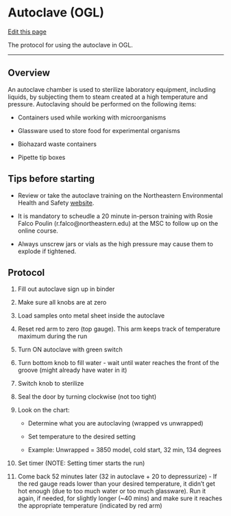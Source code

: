 # Autoclave (OGL)

[Edit this page](https://github.com/remygatins/GatinsLab/edit/main/lab_equip_autoclave.qmd)

The protocol for using the autoclave in OGL.

------------------------------------------------------------------------

## **Overview** {.unnumbered}

An autoclave chamber is used to sterilize laboratory equipment, including liquids, by subjecting them to steam created at a high temperature and pressure. Autoclaving should be performed on the following items:

-   Containers used while working with microorganisms

-   Glassware used to store food for experimental organisms

-   Biohazard waste containers

-   Pipette tip boxes

## **Tips before starting** {.unnumbered}

-   Review or take the autoclave training on the Northeastern Environmental Health and Safety [website](https://northeastern.bioraft.com/node/1895187).

-   It is mandatory to scheudle a 20 minute in-person training with Rosie Falco Poulin (r.falco\@northeastern.edu) at the MSC to follow up on the online course.

-   Always unscrew jars or vials as the high pressure may cause them to explode if tightened.

## **Protocol** {.unnumbered}

1.  Fill out autoclave sign up in binder

2.  Make sure all knobs are at zero

3.  Load samples onto metal sheet inside the autoclave

4.  Reset red arm to zero (top gauge). This arm keeps track of temperature maximum during the run

5.  Turn ON autoclave with green switch
6.  Turn bottom knob to fill water - wait until water reaches the front of the groove (might already have water in it)

7.  Switch knob to sterilize

8.  Seal the door by turning clockwise (not too tight)

9.  Look on the chart:

    -   Determine what you are autoclaving (wrapped vs unwrapped)

    -   Set temperature to the desired setting

    -   Example: Unwrapped = 3850 model, cold start, 32 min, 134 degrees

10. Set timer (NOTE: Setting timer starts the run)

11. Come back 52 minutes later (32 in autoclave + 20 to depressurize) - If the red gauge reads lower than your desired temperature, it didn't get hot enough (due to too much water or too much glassware). Run it again, if needed, for slightly longer (\~40 mins) and make sure it reaches the appropriate temperature (indicated by red arm)


